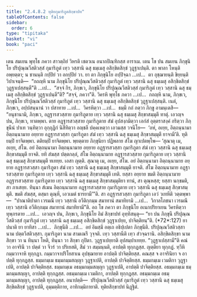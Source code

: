 ```yaml
---
title: "2.4.8.2 ทุติยกุมาริภูตสิกฺขาปท"
tableOfContents: false
sidebar:
  order: 6
type: "tipitaka"
basket: "vi"
book: "paci"
---
```



<DynamicBreadcrumb />

<Division number="1124" book="paci">

<Paragraph number="3301" book="paci">
เตน สมเยน พุทฺโธ ภควา สาวตฺถิยํ วิหรติ เชตวเน อนาถปิณฺฑิกสฺส อาราเม. เตน โข ปน สมเยน ภิกฺขุนิโย ปริปุณฺณวีสติวสฺสํ กุมาริภูตํ เทฺว วสฺสานิ ฉสุ ธมฺเมสุ อสิกฺขิตสิกฺขํ วุฏฺฐาเปนฺติ. ตา พาลา โหนฺติ อพฺยตฺตา; น ชานนฺติ กปฺปิยํ วา อกปฺปิยํ วา.
</Paragraph>

<Paragraph number="3302" book="paci">
ยา ตา ภิกฺขุนิโย อปฺปิจฺฉา …เป…  ตา อุชฺฌายนฺติ ขิยฺยนฺติ วิปาเจนฺติ—  “กถญฺหิ นาม ภิกฺขุนิโย ปริปุณฺณวีสติวสฺสํ กุมาริภูตํ เทฺว วสฺสานิ ฉสุ ธมฺเมสุ อสิกฺขิตสิกฺขํ วุฏฺฐาเปสฺสนฺตี”ติ …เป…  “สจฺจํ กิร, ภิกฺขเว, ภิกฺขุนิโย ปริปุณฺณวีสติวสฺสํ กุมาริภูตํ เทฺว วสฺสานิ ฉสุ ธมฺเมสุ อสิกฺขิตสิกฺขํ วุฏฺฐาเปนฺตี”ติ? “สจฺจํ, ภควา”ติ. วิครหิ พุทฺโธ ภควา …เป…  กถญฺหิ นาม, ภิกฺขเว, ภิกฺขุนิโย ปริปุณฺณวีสติวสฺสํ กุมาริภูตํ เทฺว วสฺสานิ ฉสุ ธมฺเมสุ อสิกฺขิตสิกฺขํ วุฏฺฐาเปสฺสนฺติ. เนตํ, ภิกฺขเว, อปฺปสนฺนานํ วา ปสาทาย …เป…  วิครหิตฺวา …เป…  ธมฺมึ กถํ กตฺวา ภิกฺขู อามนฺเตสิ—  “อนุชานามิ, ภิกฺขเว, อฏฺฐารสวสฺสาย กุมาริภูตาย เทฺว วสฺสานิ ฉสุ ธมฺเมสุ สิกฺขาสมฺมุตึ ทาตุํ. เอวญฺจ ปน, ภิกฺขเว, ทาตพฺพา. ตาย อฏฺฐารสวสฺสาย กุมาริภูตาย สํฆํ อุปสงฺกมิตฺวา เอกํสํ อุตฺตราสงฺคํ กริตฺวา ภิกฺขุนีนํ ปาเท วนฺทิตฺวา อุกฺกุฏิกํ นิสีทิตฺวา อญฺชลึ ปคฺคเหตฺวา เอวมสฺส วจนีโย—  ‘อหํ, อเยฺย, อิตฺถนฺนามา อิตฺถนฺนามาย อยฺยาย อฏฺฐารสวสฺสา กุมาริภูตา สํฆํ เทฺว วสฺสานิ ฉสุ ธมฺเมสุ สิกฺขาสมฺมุตึ ยาจามี’ติ. ทุติยมฺปิ ยาจิตพฺพา. ตติยมฺปิ ยาจิตพฺพา. พฺยตฺตาย ภิกฺขุนิยา ปฏิพลาย สํโฆ ญาเปตพฺโพ—
</Paragraph>

</Division>
<Division number="1125" book="paci">

<Paragraph number="3303" book="paci">
‘สุณาตุ เม, อเยฺย, สํโฆ. อยํ อิตฺถนฺนามา อิตฺถนฺนามาย อยฺยาย อฏฺฐารสวสฺสา กุมาริภูตา สํฆํ เทฺว วสฺสานิ ฉสุ ธมฺเมสุ สิกฺขาสมฺมุตึ ยาจติ. ยทิ สํฆสฺส ปตฺตกลฺลํ, สํโฆ อิตฺถนฺนามาย อฏฺฐารสวสฺสาย กุมาริภูตาย เทฺว วสฺสานิ ฉสุ ธมฺเมสุ สิกฺขาสมฺมุตึ ทเทยฺย. เอสา ญตฺติ.
</Paragraph>

<Paragraph number="3304" book="paci">
สุณาตุ เม, อเยฺย, สํโฆ. อยํ อิตฺถนฺนามา อิตฺถนฺนามาย อยฺยาย อฏฺฐารสวสฺสา กุมาริภูตา สํฆํ เทฺว วสฺสานิ ฉสุ ธมฺเมสุ สิกฺขาสมฺมุตึ ยาจติ. สํโฆ อิตฺถนฺนามาย อฏฺฐารสวสฺสาย กุมาริภูตาย เทฺว วสฺสานิ ฉสุ ธมฺเมสุ สิกฺขาสมฺมุตึ เทติ. ยสฺสา อยฺยาย ขมติ อิตฺถนฺนามาย อฏฺฐารสวสฺสาย กุมาริภูตาย เทฺว วสฺสานิ ฉสุ ธมฺเมสุ สิกฺขาสมฺมุติยา ทานํ, สา ตุณฺหสฺส; ยสฺสา นกฺขมติ, สา ภาเสยฺย.
</Paragraph>

<Paragraph number="3305" book="paci">
ทินฺนา สํเฆน อิตฺถนฺนามาย อฏฺฐารสวสฺสาย กุมาริภูตาย เทฺว วสฺสานิ ฉสุ ธมฺเมสุ สิกฺขาสมฺมุติ. ขมติ สํฆสฺส, ตสฺมา ตุณฺหี, เอวเมตํ ธารยามี’”ติ.
</Paragraph>

<Paragraph number="3306" book="paci">
สา อฏฺฐารสวสฺสา กุมาริภูตา เอวํ วเทหีติ วตฺตพฺพา—  “ปาณาติปาตา เวรมณึ เทฺว วสฺสานิ อวีติกฺกมฺม สมาทานํ สมาทิยามิ …เป…  วิกาลโภชนา เวรมณึ เทฺว วสฺสานิ อวีติกฺกมฺม สมาทานํ สมาทิยามี”ติ.
</Paragraph>

<Paragraph number="3307" book="paci">
อถ โข ภควา ตา ภิกฺขุนิโย อเนกปริยาเยน วิครหิตฺวา ทุพฺภรตาย …เป…  เอวญฺจ ปน, ภิกฺขเว, ภิกฺขุนิโย อิมํ สิกฺขาปทํ อุทฺทิสนฺตุ—
</Paragraph>

</Division>
<Division number="1126" book="paci">

<Paragraph number="3308" book="paci">
<Emphasis>“ยา ปน ภิกฺขุนี ปริปุณฺณวีสติวสฺสํ กุมาริภูตํ เทฺว วสฺสานิ ฉสุ ธมฺเมสุ อสิกฺขิตสิกฺขํ วุฏฺฐาเปยฺย, ปาจิตฺติยนฺ”</Emphasis>ติ. (*72*:<Emphasis>127</Emphasis>)
</Paragraph>

</Division>
<Division number="1127" book="paci">

<Paragraph number="3309" book="paci">
<Emphasis>ยา ปนา</Emphasis>ติ ยา ยาทิสา …เป…  <Emphasis>ภิกฺขุนี</Emphasis>ติ …เป…  อยํ อิมสฺมึ อตฺเถ อธิปฺเปตา ภิกฺขุนีติ.
</Paragraph>

<Paragraph number="3310" book="paci">
<Emphasis>ปริปุณฺณวีสติวสฺสา</Emphasis> นาม ปตฺตวีสติวสฺสา. <Emphasis>กุมาริภูตา</Emphasis> นาม สามเณรี วุจฺจติ. <Emphasis>เทฺว วสฺสานี</Emphasis>ติ เทฺว สํวจฺฉรานิ. <Emphasis>อสิกฺขิตสิกฺขา</Emphasis> นาม สิกฺขา วา น ทินฺนา โหติ, ทินฺนา วา สิกฺขา กุปิตา. <Emphasis>วุฏฺฐาเปยฺยา</Emphasis>ติ อุปสมฺปาเทยฺย.
</Paragraph>

<Paragraph number="3311" book="paci">
“วุฏฺฐาเปสฺสามี”ติ คณํ วา อาจรินึ วา ปตฺตํ วา จีวรํ วา ปริเยสติ, สีมํ วา สมฺมนฺนติ, อาปตฺติ ทุกฺกฏสฺส. ญตฺติยา ทุกฺกฏํ. ทฺวีหิ กมฺมวาจาหิ ทุกฺกฏา. กมฺมวาจาปริโยสาเน อุปชฺฌายาย อาปตฺติ ปาจิตฺติยสฺส. คณสฺส จ อาจรินิยา จ อาปตฺติ ทุกฺกฏสฺส.
</Paragraph>

</Division>
<Division number="1128" book="paci">

<Paragraph number="3312" book="paci">
ธมฺมกมฺเม ธมฺมกมฺมสญฺญา วุฏฺฐาเปติ, อาปตฺติ ปาจิตฺติยสฺส. ธมฺมกมฺเม เวมติกา วุฏฺฐาเปติ, อาปตฺติ ปาจิตฺติยสฺส. ธมฺมกมฺเม อธมฺมกมฺมสญฺญา วุฏฺฐาเปติ, อาปตฺติ ปาจิตฺติยสฺส.
</Paragraph>

<Paragraph number="3313" book="paci">
อธมฺมกมฺเม ธมฺมกมฺมสญฺญา, อาปตฺติ ทุกฺกฏสฺส. อธมฺมกมฺเม เวมติกา, อาปตฺติ ทุกฺกฏสฺส. อธมฺมกมฺเม อธมฺมกมฺมสญฺญา, อาปตฺติ ทุกฺกฏสฺส.
</Paragraph>

</Division>
<Division number="1129" book="paci">

<Paragraph number="3314" book="paci">
อนาปตฺติ—  ปริปุณฺณวีสติวสฺสํ กุมาริภูตํ เทฺว วสฺสานิ ฉสุ ธมฺเมสุ สิกฺขิตสิกฺขํ วุฏฺฐาเปติ, อุมฺมตฺติกาย, อาทิกมฺมิกายาติ.

</Paragraph>
</Division>

<Paragraph number="3315" type="center" book="paci">
ทุติยสิกฺขาปทํ นิฏฺฐิตํ.
</Paragraph>